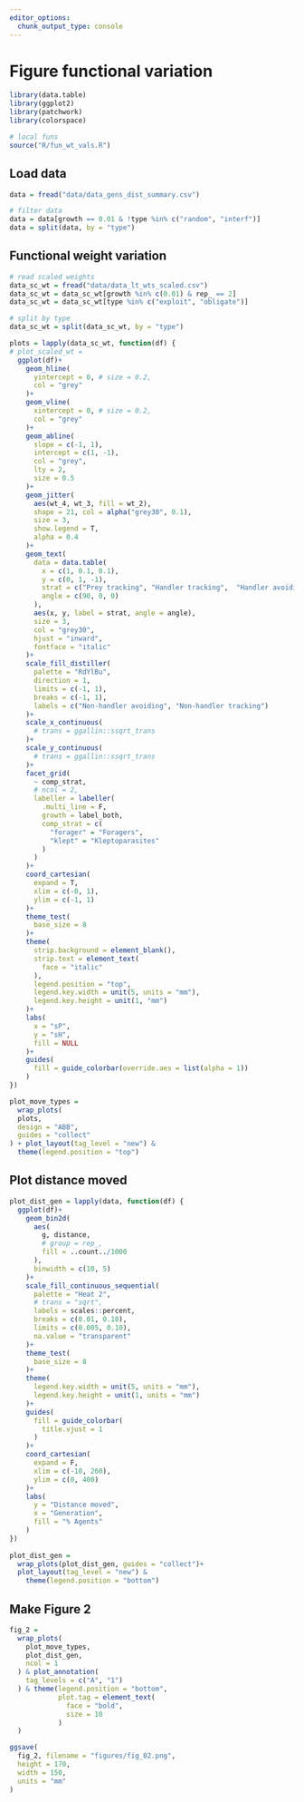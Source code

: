 ```yaml
---
editor_options: 
  chunk_output_type: console
---
```


# Figure functional variation

```r
library(data.table)
library(ggplot2)
library(patchwork)
library(colorspace)

# local funs
source("R/fun_wt_vals.R")
```

## Load data

```r
data = fread("data/data_gens_dist_summary.csv")

# filter data
data = data[growth == 0.01 & !type %in% c("random", "interf")]
data = split(data, by = "type")
```

## Functional weight variation

```r
# read scaled weights
data_sc_wt = fread("data/data_lt_wts_scaled.csv")
data_sc_wt = data_sc_wt[growth %in% c(0.01) & rep_ == 2]
data_sc_wt = data_sc_wt[type %in% c("exploit", "obligate")]

# split by type
data_sc_wt = split(data_sc_wt, by = "type")
```

```r
plots = lapply(data_sc_wt, function(df) {
# plot_scaled_wt = 
  ggplot(df)+
    geom_hline(
      yintercept = 0, # size = 0.2,
      col = "grey"
    )+
    geom_vline(
      xintercept = 0, # size = 0.2,
      col = "grey"
    )+
    geom_abline(
      slope = c(-1, 1),
      intercept = c(1, -1),
      col = "grey",
      lty = 2,
      size = 0.5
    )+
    geom_jitter(
      aes(wt_4, wt_3, fill = wt_2),
      shape = 21, col = alpha("grey30", 0.1),
      size = 3,
      show.legend = T,
      alpha = 0.4
    )+
    geom_text(
      data = data.table(
        x = c(1, 0.1, 0.1),
        y = c(0, 1, -1),
        strat = c("Prey tracking", "Handler tracking",  "Handler avoiding"),
        angle = c(90, 0, 0)
      ),
      aes(x, y, label = strat, angle = angle),      
      size = 3,
      col = "grey30",
      hjust = "inward",
      fontface = "italic"
    )+
    scale_fill_distiller(
      palette = "RdYlBu", 
      direction = 1,
      limits = c(-1, 1),
      breaks = c(-1, 1),
      labels = c("Non-handler avoiding", "Non-handler tracking")
    )+
    scale_x_continuous(
      # trans = ggallin::ssqrt_trans
    )+
    scale_y_continuous(
      # trans = ggallin::ssqrt_trans
    )+
    facet_grid(
      ~ comp_strat, 
      # ncol = 2, 
      labeller = labeller(
        .multi_line = F,
        growth = label_both,
        comp_strat = c(
          "forager" = "Foragers",
          "klept" = "Kleptoparasites"
        )
      )
    )+
    coord_cartesian(
      expand = T,
      xlim = c(-0, 1),
      ylim = c(-1, 1)
    )+
    theme_test(
      base_size = 8
    )+
    theme(
      strip.background = element_blank(),
      strip.text = element_text(
        face = "italic"
      ),
      legend.position = "top",
      legend.key.width = unit(5, units = "mm"),
      legend.key.height = unit(1, "mm")
    )+
    labs(
      x = "sP",
      y = "sH",
      fill = NULL
    )+
    guides(
      fill = guide_colorbar(override.aes = list(alpha = 1))
    )
})

plot_move_types =
  wrap_plots(
  plots,
  design = "ABB",
  guides = "collect"
) + plot_layout(tag_level = "new") &
  theme(legend.position = "top")
```

## Plot distance moved

```r
plot_dist_gen = lapply(data, function(df) {
  ggplot(df)+
    geom_bin2d(
      aes(
        g, distance,
        # group = rep_,
        fill = ..count../1000
      ),
      binwidth = c(10, 5)
    )+
    scale_fill_continuous_sequential(
      palette = "Heat 2",
      # trans = "sqrt",
      labels = scales::percent,
      breaks = c(0.01, 0.10),
      limits = c(0.005, 0.10),
      na.value = "transparent"
    )+
    theme_test(
      base_size = 8
    )+
    theme(
      legend.key.width = unit(5, units = "mm"),
      legend.key.height = unit(1, units = "mm")
    )+
    guides(
      fill = guide_colorbar(
        title.vjust = 1
      )
    )+
    coord_cartesian(
      expand = F,
      xlim = c(-10, 260),
      ylim = c(0, 400)
    )+
    labs(
      y = "Distance moved",
      x = "Generation",
      fill = "% Agents"
    )
})
  
plot_dist_gen =
  wrap_plots(plot_dist_gen, guides = "collect")+
  plot_layout(tag_level = "new") &
    theme(legend.position = "bottom")
```


## Make Figure 2

```r
fig_2 =
  wrap_plots(
    plot_move_types,
    plot_dist_gen,
    ncol = 1
  ) & plot_annotation(
    tag_levels = c("A", "1")
  ) & theme(legend.position = "bottom",
            plot.tag = element_text(
              face = "bold",
              size = 10
            )
  )

ggsave(
  fig_2, filename = "figures/fig_02.png",
  height = 170,
  width = 150,
  units = "mm"
)
```

